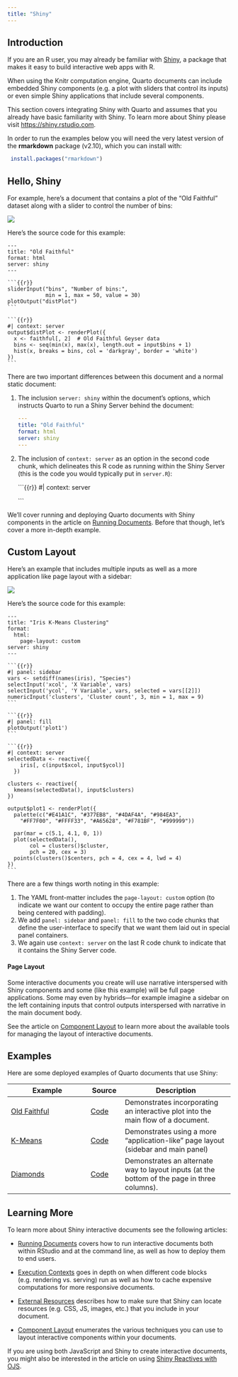 ```yaml
---
title: "Shiny"
---
```


## Introduction

If you are an R user, you may already be familiar with [Shiny](https://shiny.rstudio.com), a package that makes it easy to build interactive web apps with R.

When using the Knitr computation engine, Quarto documents can include embedded Shiny components (e.g. a plot with sliders that control its inputs) or even simple Shiny applications that include several components.

This section covers integrating Shiny with Quarto and assumes that you already have basic familiarity with Shiny. To learn more about Shiny please visit <https://shiny.rstudio.com>.

::: {.callout-note appearance="simple"}
In order to run the examples below you will need the very latest version of the **rmarkdown** package (v2.10), which you can install with:

``` r
 install.packages("rmarkdown")
```
:::

## Hello, Shiny

For example, here's a document that contains a plot of the "Old Faithful" dataset along with a slider to control the number of bins:

![](images/old-faithful.png){.border}

Here's the source code for this example:

````
---
title: "Old Faithful"
format: html
server: shiny
---

```{{r}}
sliderInput("bins", "Number of bins:", 
            min = 1, max = 50, value = 30)
plotOutput("distPlot")
```

```{{r}}
#| context: server
output$distPlot <- renderPlot({
  x <- faithful[, 2]  # Old Faithful Geyser data
  bins <- seq(min(x), max(x), length.out = input$bins + 1)
  hist(x, breaks = bins, col = 'darkgray', border = 'white')
})
```
````

There are two important differences between this document and a normal static document:

1.  The inclusion `server: shiny` within the document's options, which instructs Quarto to run a Shiny Server behind the document:

    ``` yaml
    ---
    title: "Old Faithful"
    format: html
    server: shiny
    ---
    ```

2.  The inclusion of `context: server` as an option in the second code chunk, which delineates this R code as running within the Shiny Server (this is the code you would typically put in `server.R`):

    ```{{r}}
    #| context: server

    ```

We'll cover running and deploying Quarto documents with Shiny components in the article on [Running Documents](running.qmd). Before that though, let's cover a more in-depth example.

## Custom Layout

Here's an example that includes multiple inputs as well as a more application like page layout with a sidebar:

![](images/iris-k-means.png){.border}

Here's the source code for this example:

````
---
title: "Iris K-Means Clustering"
format: 
  html:
    page-layout: custom
server: shiny
---

```{{r}}
#| panel: sidebar
vars <- setdiff(names(iris), "Species")
selectInput('xcol', 'X Variable', vars)
selectInput('ycol', 'Y Variable', vars, selected = vars[[2]])
numericInput('clusters', 'Cluster count', 3, min = 1, max = 9)
```

```{{r}}
#| panel: fill
plotOutput('plot1')
```

```{{r}}
#| context: server
selectedData <- reactive({
    iris[, c(input$xcol, input$ycol)]
  })

clusters <- reactive({
  kmeans(selectedData(), input$clusters)
})

output$plot1 <- renderPlot({
  palette(c("#E41A1C", "#377EB8", "#4DAF4A", "#984EA3",
    "#FF7F00", "#FFFF33", "#A65628", "#F781BF", "#999999"))

  par(mar = c(5.1, 4.1, 0, 1))
  plot(selectedData(),
       col = clusters()$cluster,
       pch = 20, cex = 3)
  points(clusters()$centers, pch = 4, cex = 4, lwd = 4)
})
```
````

There are a few things worth noting in this example:

1.  The YAML front-matter includes the `page-layout: custom` option (to indicate we want our content to occupy the entire page rather than being centered with padding).
2.  We add `panel: sidebar` and `panel: fill` to the two code chunks that define the user-interface to specify that we want them laid out in special panel containers.
3.  We again use `context: server` on the last R code chunk to indicate that it contains the Shiny Server code.

#### Page Layout

Some interactive documents you create will use narrative interspersed with Shiny components and some (like this example) will be full page applications. Some may even by hybrids---for example imagine a sidebar on the left containing inputs that control outputs interspersed with narrative in the main document body.

See the article on [Component Layout](../layout.qmd) to learn more about the available tools for managing the layout of interactive documents.

## Examples

Here are some deployed examples of Quarto documents that use Shiny:

| Example                                                            | Source                       | Description                                                                                  |
|--------------------------------------------------------------------|------------------------------|----------------------------------------------------------------------------------------------|
| [Old Faithful](https://jjallaire.shinyapps.io/shiny-old-faithful/) | [Code](https://git.io/J0qnQ) | Demonstrates incorporating an interactive plot into the main flow of a document.             |
| [K-Means](https://jjallaire.shinyapps.io/shiny-k-means/)           | [Code](https://git.io/J0qnj) | Demonstrates using a more "application-like" page layout (sidebar and main panel)            |
| [Diamonds](https://jjallaire.shinyapps.io/shiny-diamonds/)         | [Code](https://git.io/J0qcR) | Demonstrates an alternate way to layout inputs (at the bottom of the page in three columns). |

## Learning More

To learn more about Shiny interactive documents see the following articles:

-   [Running Documents](running.qmd) covers how to run interactive documents both within RStudio and at the command line, as well as how to deploy them to end users.

-   [Execution Contexts](execution.qmd) goes in depth on when different code blocks (e.g. rendering vs. serving) run as well as how to cache expensive computations for more responsive documents.

-   [External Resources](resources.qmd) describes how to make sure that Shiny can locate resources (e.g. CSS, JS, images, etc.) that you include in your document.

-   [Component Layout](../layout.qmd) enumerates the various techniques you can use to layout interactive components within your documents.

If you are using both JavaScript and Shiny to create interactive documents, you might also be interested in the article on using [Shiny Reactives with OJS](../js/shiny.qmd).
